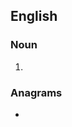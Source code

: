 {{also|Filmstar|film star}}
==English==

===Noun===
{{en-noun}}

# {{alternative spelling of|en|film star}}

===Anagrams===
* {{anagrams|en|a=afilmrst|art films}}